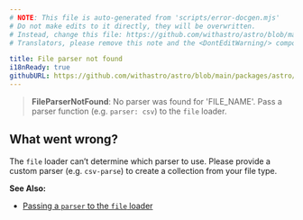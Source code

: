 ```yaml
---
# NOTE: This file is auto-generated from 'scripts/error-docgen.mjs'
# Do not make edits to it directly, they will be overwritten.
# Instead, change this file: https://github.com/withastro/astro/blob/main/packages/astro/src/core/errors/errors-data.ts
# Translators, please remove this note and the <DontEditWarning/> component.

title: File parser not found
i18nReady: true
githubURL: https://github.com/withastro/astro/blob/main/packages/astro/src/core/errors/errors-data.ts
---
```


<DontEditWarning />


> **FileParserNotFound**: No parser was found for 'FILE_NAME'. Pass a parser function (e.g. `parser: csv`) to the `file` loader.

## What went wrong?
The `file` loader can’t determine which parser to use. Please provide a custom parser (e.g. `csv-parse`) to create a collection from your file type.

**See Also:**
-  [Passing a `parser` to the `file` loader](/en/guides/content-collections/#parser-function)


